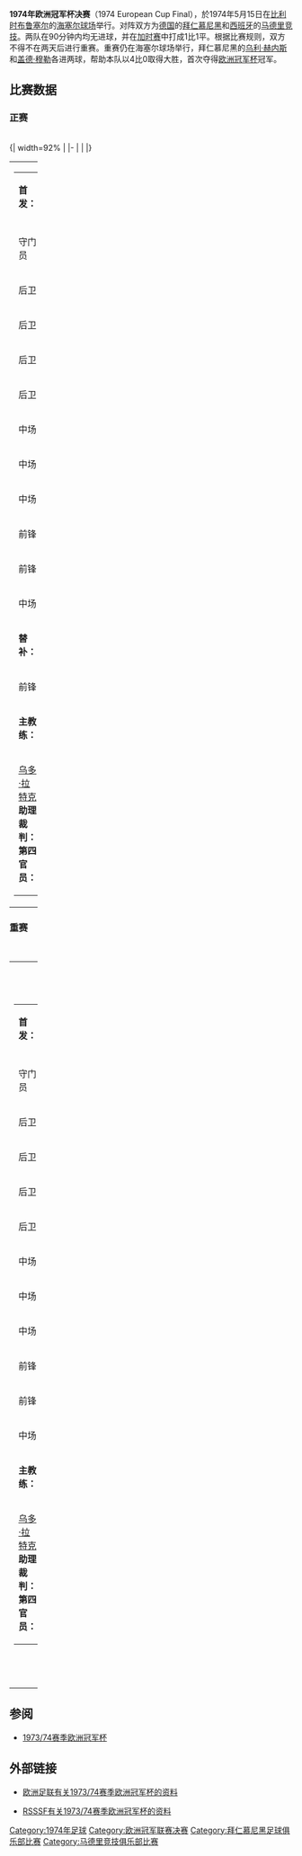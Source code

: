 {{noteTA
|T=zh-hans:1974年欧洲冠军杯决赛;zh-hk:1974年歐洲冠軍球會盃決賽;zh-tw:1974年歐洲冠軍盃決賽;
|G1=uefa
|1=zh-hans:欧洲冠军杯;zh-hk:歐洲冠軍球會盃;zh-tw:歐洲冠軍盃;
|2=zh-hans:弗朗茨·贝肯鲍尔; zh-hk:碧根鮑華
|3=zh-hans:穆勒; zh-hk:梅拿
|4=zh-hans:路易斯·阿拉贡内斯;zh-hk:路爾斯·阿拉干尼斯;zh-tw:路易斯·阿拉貢內斯;
}}
'''1974年欧洲冠军杯决赛'''（1974 European Cup Final），於1974年5月15日在[[比利时|比利时]][[布鲁塞尔|布鲁塞尔]]的[[海塞尔球场|海塞尔球场]]举行。对阵双方为[[德国|德国]]的[[拜仁慕尼黑足球俱乐部|拜仁慕尼黑]]和[[西班牙|西班牙]]的[[马德里竞技足球俱乐部|马德里竞技]]。两队在90分钟内均无进球，并在[[加时赛|加时赛]]中打成1比1平。根据比赛规则，双方不得不在两天后进行重赛。重赛仍在海塞尔球场举行，拜仁慕尼黑的[[乌利·赫内斯|乌利·赫内斯]]和[[盖德·穆勒|盖德·穆勒]]各进两球，帮助本队以4比0取得大胜，首次夺得[[欧洲冠军杯|欧洲冠军杯]]冠军。

== 比赛数据 ==
=== 正赛 ===
{{footballbox |
date = 1974年5月15日 |
team1 = [[拜仁慕尼黑足球俱乐部|拜仁慕尼黑]] {{flagicon|GER}} |
score = 1–1 <br /><small>（[[加时赛|加时]]）</small> |
report= [http://www.uefa.com/competitions/ucl/history/season=1973/intro.html （比赛报告）] |
team2 = {{flagicon|Spain|1939}} [[马德里竞技足球俱乐部|马德里竞技]] |
goals1 = [[汉斯-格奥尔格·施瓦岑贝克|施瓦岑贝克]] {{goal|119}} |
goals2 = [[路易斯·阿拉贡内斯|阿拉贡内斯]] {{goal|114}} |
stadium = [[布鲁塞尔|布鲁塞尔]][[海塞尔球场|海塞尔球场]] |
attendance =  49000 |
referee = 维塔尔·洛罗 {{flagicon|BEL}} }}<br />
{| width=92% |
|-
|{{Football kit
 | pattern_la =_redshoulders 
 | pattern_b  =
 | pattern_ra =_redshoulders 
 | leftarm    = FFFFFF
 | body       = FFFFFF
 | rightarm   = FFFFFF
 | shorts     = FFFFFF
 | socks      = FFFFFF
 | title      = 拜仁慕尼黑
}}
|{{Football kit
 | pattern_la =_red_stripes 
 | pattern_b  =_red_stripes 
 | pattern_ra =_red_stripes  
 | leftarm    = FFFFFF
 | body       = FFFFFF
 | rightarm   = FFFFFF
 | shorts     = 0000FF
 | socks      = ff0000
 | title      = 马德里竞技
}}
|}
{| width="100%"
|valign="top" width="50%"|
{| style="font-size: 90%" cellspacing="0" cellpadding="0"
|colspan="4"|'''首发：'''
|-
!width=40| !!width=25|
|-
|守门员 ||'''1''' ||{{flagicon|GER}} [[泽普·迈尔|泽普·迈尔]]
|-
|后卫 ||'''2''' ||{{flagicon|DEN}} [[强尼·汉森|强尼·汉森]]
|-
|后卫 ||'''3''' ||{{flagicon|GER}} [[保罗·布莱特纳|保罗·布莱特纳]]
|-
|后卫 ||'''4''' ||{{flagicon|GER}} [[汉斯-格奥尔格·施瓦岑贝克|汉斯-格奥尔格·施瓦岑贝克]] 
|-
|后卫 ||'''5''' ||{{flagicon|GER}} [[弗朗茨·贝肯鲍尔|弗朗茨·贝肯鲍尔]]（[[队长_(足球)|队长]]）
|-
|中场 ||'''6''' ||{{flagicon|GER}} [[弗朗茨·罗特|弗朗茨·罗特]]
|-
|中场 ||'''7''' ||{{flagicon|GER}} [[赖纳·措贝尔|赖纳·措贝尔]]
|-
|中场 ||'''8''' ||{{flagicon|GER}} [[乌利·赫内斯|乌利·赫内斯]]
|-
|前锋 ||'''9''' ||{{flagicon|SWE}} [[科尼·托尔斯滕松|科尼·托尔斯滕松]] || {{suboff|76}}
|-
|前锋 ||'''10'''||{{flagicon|GER}} [[盖德·穆勒|盖德·穆勒]]
|-
|中场 ||'''11'''||{{flagicon|GER}} [[尤普·卡佩尔曼|尤普·卡佩尔曼]]
|-
|colspan=3|'''替补：'''
|-
|前锋 ||'''12'''||{{flagicon|GER}} [[贝恩德·杜恩贝尔格|贝恩德·杜恩贝尔格]] || {{subon|76}}
|-
|colspan=3|'''主教练：'''
|-
|colspan=4|{{flagicon|GER}} [[乌多·拉特克|乌多·拉特克]]
<br />'''助理裁判：'''<br />
'''第四官员：'''<br />
|}

|valign="top" width="50%"|
{| style="font-size: 90%" cellspacing="0" cellpadding="0" align="center"
|colspan="4"|'''首发：'''
|-
!width=40| !!width=25|
|-
|守门员 ||'''1''' ||{{flagicon|Spain|1939}} [[米格尔·雷纳|米格尔·雷纳]]
|-
|后卫 ||'''2''' ||{{flagicon|Spain|1939}} [[弗朗西斯科·梅洛|弗朗西斯科·梅洛]] 
|-
|后卫 ||'''3''' ||{{flagicon|Spain|1939}} [[何塞·路易斯·卡蓬|何塞·路易斯·卡蓬]]
|-
|后卫 ||'''4''' ||{{flagicon|Spain|1939}} [[阿德拉多·罗德里格斯|阿德拉多·罗德里格斯]]（[[队长_(足球)|队长]]）
|-
|后卫 ||'''5''' ||{{flagicon|ARG}} [[拉蒙·埃雷迪亚|拉蒙·埃雷迪亚]]
|-
|中场 ||'''6''' ||{{flagicon|Spain|1939}} [[路易斯·阿拉贡内斯|路易斯·阿拉贡内斯]] 
|-
|中场 ||'''7''' ||{{flagicon|Spain|1939}} [[欧塞维奥·贝哈拉诺|欧塞维奥·贝哈拉诺]] 
|-
|中场 ||'''8''' ||{{flagicon|Spain|1939}} [[哈维尔·伊鲁埃塔|哈维尔·伊鲁埃塔]] || {{yel}}
|-
|中场 ||'''9''' ||{{flagicon|Spain|1939}} [[何塞·阿曼多·乌法尔特|何塞·阿曼多·乌法尔特]] || || {{suboff|69}}
|-
|前锋 ||'''10'''||{{flagicon|Spain|1939}} [[何塞·欧洛希奥·加拉特|何塞·欧洛希奥·加拉特]]
|-
|前锋 ||'''11'''||{{flagicon|Spain|1939}} [[伊格纳西奥·萨尔塞多|伊格纳西奥·萨尔塞多]] || || {{suboff|90}}
|-
|colspan=3|'''替补：'''
|-
|中场 ||'''12'''||{{flagicon|Spain|1939}} [[埃拉尔多·贝塞拉|埃拉尔多·贝塞拉]] || || {{subon|69}}
|-
|前锋 ||'''14'''||{{flagicon|Spain|1939}} [[阿尔维托·费尔南德斯|阿尔维托·费尔南德斯]] || || {{subon|90}}
|-
|colspan=3|'''主教练：'''
|-
|colspan=4|{{flagicon|ARG}} [[胡安·卡洛斯·洛伦索|胡安·卡洛斯·洛伦索]]
|}
|}

=== 重赛 ===
{{footballbox |
date = 1974年5月17日 |
team1 = [[拜仁慕尼黑足球俱乐部|拜仁慕尼黑]] {{flagicon|GER}} |
score = 4–0 |
report= [http://www.uefa.com/competitions/ucl/history/season=1973/intro.html （比赛报告）] |
team2 = {{flagicon|Spain|1939}} [[马德里竞技足球俱乐部|马德里竞技]] |
goals1 = [[乌利·赫内斯|乌利·赫内斯]] {{goal|38}} {{goal|83}} <br/> [[盖德·穆勒|盖德·穆勒]] {{goal|58}} {{goal|71}} |
goals2 =  |
stadium = [[布鲁塞尔|布鲁塞尔]][[海塞尔球场|海塞尔球场]] |
attendance =  23000|
referee = 阿尔弗雷德·德尔古 {{flagicon|BEL}} }}<br />

{| width="100%"
|valign="top" width="50%"|
{| style="font-size: 90%" cellspacing="0" cellpadding="0"
|colspan="4"|'''首发：'''
|-
!width=40| !!width=25|
|-
|守门员 ||'''1''' ||{{flagicon|GER}} [[泽普·迈尔|泽普·迈尔]]
|-
|后卫 ||'''2''' ||{{flagicon|DEN}} [[强尼·汉森|强尼·汉森]]
|-
|后卫 ||'''3''' ||{{flagicon|GER}} [[保罗·布莱特纳|保罗·布莱特纳]]
|-
|后卫 ||'''4''' ||{{flagicon|GER}} [[汉斯-格奥尔格·施瓦岑贝克|汉斯-格奥尔格·施瓦岑贝克]] 
|-
|后卫 ||'''5''' ||{{flagicon|GER}} [[弗朗茨·贝肯鲍尔|弗朗茨·贝肯鲍尔]]（[[队长_(足球)|队长]]）
|-
|中场 ||'''6''' ||{{flagicon|GER}} [[弗朗茨·罗特|弗朗茨·罗特]]
|-
|中场 ||'''7''' ||{{flagicon|GER}} [[赖纳·措贝尔|赖纳·措贝尔]]
|-
|中场 ||'''8''' ||{{flagicon|GER}} [[乌利·赫内斯|乌利·赫内斯]]
|-
|前锋 ||'''9''' ||{{flagicon|SWE}} [[科尼·托尔斯滕松|科尼·托尔斯滕松]]
|-
|前锋 ||'''10'''||{{flagicon|GER}} [[盖德·穆勒|盖德·穆勒]] || {{yel}}
|-
|中场 ||'''11'''||{{flagicon|GER}} [[尤普·卡佩尔曼|尤普·卡佩尔曼]]
|-
|colspan=3|'''主教练：'''
|-
|colspan=4|{{flagicon|GER}} [[乌多·拉特克|乌多·拉特克]]
<br />'''助理裁判：'''<br />
'''第四官员：'''<br />
|}

|valign="top" width="50%"|
{| style="font-size: 90%" cellspacing="0" cellpadding="0" align="center"
|colspan="4"|'''首发：'''
|-
!width=40| !!width=25|
|-
|守门员 ||'''1''' ||{{flagicon|Spain|1939}} [[米格尔·雷纳|米格尔·雷纳]]
|-
|后卫 ||'''2''' ||{{flagicon|Spain|1939}} [[弗朗西斯科·梅洛|弗朗西斯科·梅洛]] 
|-
|后卫 ||'''3''' ||{{flagicon|Spain|1939}} [[何塞·路易斯·卡蓬|何塞·路易斯·卡蓬]]
|-
|后卫 ||'''4''' ||{{flagicon|Spain|1939}} [[阿德拉多·罗德里格斯|阿德拉多·罗德里格斯]]（[[队长_(足球)|队长]]）|| || {{suboff|61}}
|-
|后卫 ||'''5''' ||{{flagicon|ARG}} [[拉蒙·埃雷迪亚|拉蒙·埃雷迪亚]]
|-
|中场 ||'''6''' ||{{flagicon|Spain|1939}} [[路易斯·阿拉贡内斯|路易斯·阿拉贡内斯]]
|-
|中场 ||'''7''' ||{{flagicon|Spain|1939}} [[欧塞维奥·贝哈拉诺|欧塞维奥·贝哈拉诺]] || {{yel}}
|-
|中场 ||'''8''' ||{{flagicon|Spain|1939}} [[埃拉尔多·贝塞拉|埃拉尔多·贝塞拉]]
|-
|前锋 ||'''9''' ||{{flagicon|Spain|1939}} [[阿尔维托·费尔南德斯|阿尔维托·费尔南德斯]] || || {{suboff|65}}
|-
|前锋 ||'''10'''||{{flagicon|Spain|1939}} [[何塞·欧洛希奥·加拉特|何塞·欧洛希奥·加拉特]]
|-
|前锋 ||'''11'''||{{flagicon|Spain|1939}} [[伊格纳西奥·萨尔塞多|伊格纳西奥·萨尔塞多]]
|-
|colspan=3|'''替补：'''
|-
|中场 ||'''12'''||{{flagicon|Spain|1939}} [[多明戈·贝内加斯|多明戈·贝内加斯]] || {{yel}}  || {{subon|61}}
|-
|前锋 ||'''14'''||{{flagicon|Spain|1939}} [[何塞·阿曼多·乌法尔特|何塞·阿曼多·乌法尔特]] || || {{subon|65}}
|-
|colspan=3|'''主教练：'''
|-
|colspan=4|{{flagicon|ARG}} [[胡安·卡洛斯·洛伦索|胡安·卡洛斯·洛伦索]]
|}
|}

== 参阅 ==
* [[1973/74赛季欧洲冠军杯|1973/74赛季欧洲冠军杯]]

== 外部链接 ==
* {{En icon}}[http://www.uefa.com/competitions/UCL/history/Season=1973/intro.html 欧洲足联有关1973/74赛季欧洲冠军杯的资料]{{Wayback|url=http://www.uefa.com/competitions/UCL/history/Season=1973/intro.html |date=20100128053909 }}
* {{En icon}}[http://www.rsssf.com/ec/ec197374.html#cc RSSSF有关1973/74赛季欧洲冠军杯的资料]{{Wayback|url=http://www.rsssf.com/ec/ec197374.html#cc |date=20171004090404 }}

{{歐洲冠軍聯賽球季}}

[[Category:1974年足球|Category:1974年足球]]
[[Category:欧洲冠军联赛决赛|Category:欧洲冠军联赛决赛]]
[[Category:拜仁慕尼黑足球俱乐部比赛|Category:拜仁慕尼黑足球俱乐部比赛]]
[[Category:马德里竞技俱乐部比赛|Category:马德里竞技俱乐部比赛]]